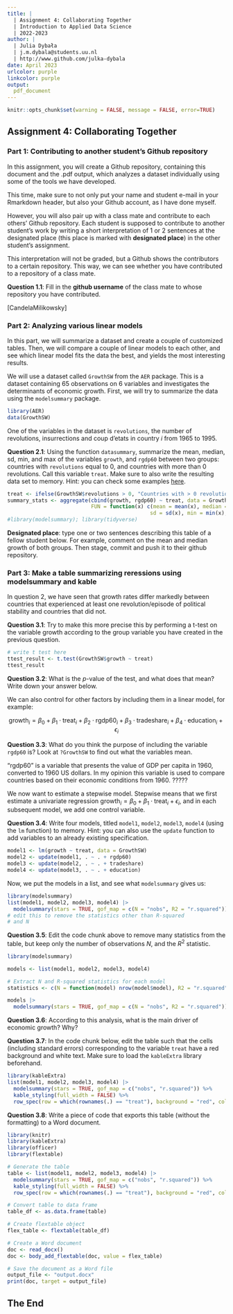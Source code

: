 ```yaml
---
title: | 
  | Assignment 4: Collaborating Together
  | Introduction to Applied Data Science
  | 2022-2023
author: |
  | Julia Dybała 
  | j.m.dybala@students.uu.nl
  | http://www.github.com/julka-dybala
date: April 2023
urlcolor: purple
linkcolor: purple
output: 
  pdf_document
---
```


```r
knitr::opts_chunk$set(warning = FALSE, message = FALSE, error=TRUE)
```

## Assignment 4: Collaborating Together 

### Part 1: Contributing to another student's Github repository

In this assignment, you will create a Github repository, containing this document and the .pdf output, which analyzes a dataset individually using some of the tools we have developed. 

This time, make sure to not only put your name and student e-mail in your Rmarkdown header, but also your Github account, as I have done myself. 

However, you will also pair up with a class mate and contribute to each others' Github repository. Each student is supposed to contribute to another student's work by writing a short interpretation of 1 or 2 sentences at the designated place (this place is marked with **designated place**) in the other student's assignment. 

This interpretation will not be graded, but a Github shows the contributors to a certain repository. This way, we can see whether you have contributed to a repository of a class mate. 

**Question 1.1**: Fill in the __github username__ of the class mate to whose repository you have contributed. 

[CandelaMilikowsky]

### Part 2: Analyzing various linear models

In this part, we will summarize a dataset and create a couple of customized tables. Then, we will compare a couple of linear models to each other, and see which linear model fits the data the best, and yields the most interesting results.

We will use a dataset called `GrowthSW` from the `AER` package. This is a dataset containing 65 observations on 6 variables and investigates the determinants of economic growth. First, we will try to summarize the data using the `modelsummary` package. 

```r
library(AER)
data(GrowthSW)
```

One of the variables in the dataset is `revolutions`, the number of revolutions, insurrections and coup d'etats in country $i$ from 1965 to 1995.

**Question 2.1**: Using the function `datasummary`, summarize the mean, median, sd, min, and max of the variables `growth`, and `rgdp60` between two groups: countries with `revolutions` equal to 0, and countries with more than 0 revolutions. Call this variable `treat`. Make sure to also write the resulting data set to memory. Hint: you can check some examples [here](https://vincentarelbundock.github.io/modelsummary/articles/datasummary.html#datasummary).

```r
treat <- ifelse(GrowthSW$revolutions > 0, "Countries with > 0 revolutions", "Countries with 0 revolutions")
summary_stats <- aggregate(cbind(growth, rgdp60) ~ treat, data = GrowthSW,
                           FUN = function(x) c(mean = mean(x), median = median(x),
                                              sd = sd(x), min = min(x), max = max(x)))
#library(modelsummary); library(tidyverse) 
```

**Designated place**: type one or two sentences describing this table of a fellow student below. For example, comment on the mean and median growth of both groups. Then stage, commit and push it to their github repository. 


### Part 3: Make a table summarizing reressions using modelsummary and kable

In question 2, we have seen that growth rates differ markedly between countries that experienced at least one revolution/episode of political stability and countries that did not. 

**Question 3.1**: Try to make this more precise this by performing a t-test on the variable growth according to the group variable you have created in the previous question. 

```r
# write t test here
ttest_result <- t.test(GrowthSW$growth ~ treat)
ttest_result 
```

**Question 3.2**: What is the $p$-value of the test, and what does that mean? Write down your answer below.


We can also control for other factors by including them in a linear model, for example:

$$
\text{growth}_i = \beta_0 + \beta_1 \cdot \text{treat}_i + \beta_2 \cdot \text{rgdp60}_i + \beta_3 \cdot \text{tradeshare}_i + \beta_4 \cdot \text{education}_i + \epsilon_i
$$

**Question 3.3**: What do you think the purpose of including the variable `rgdp60` is? Look at `?GrowthSW` to find out what the variables mean. 

"rgdp60" is a variable that presents the value of GDP per capita in 1960, converted to 1960 US dollars. In my opinion this variable is used to compare countries based on their economic conditions from 1960. ?????

We now want to estimate a stepwise model. Stepwise means that we first estimate a univariate regression $\text{growth}_i = \beta_0 + \beta_1 \cdot \text{treat}_i + \epsilon_i$, and in each subsequent model, we add one control variable. 

**Question 3.4**: Write four models, titled `model1`, `model2`, `model3`, `model4` (using the `lm` function) to memory. Hint: you can also use the `update` function to add variables to an already existing specification.

```r
model1 <- lm(growth ~ treat, data = GrowthSW)
model2 <- update(model1, . ~ . + rgdp60)
model3 <- update(model2, . ~ . + tradeshare)
model4 <- update(model3, . ~ . + education)
```

Now, we put the models in a list, and see what `modelsummary` gives us:

```r
library(modelsummary)
list(model1, model2, model3, model4) |>
  modelsummary(stars = TRUE, gof_map = c(N = "nobs", R2 = "r.squared"))  
# edit this to remove the statistics other than R-squared
# and N
```

**Question 3.5**: Edit the code chunk above to remove many statistics from the table, but keep only the number of observations $N$, and the $R^2$ statistic. 

```r
library(modelsummary)

models <- list(model1, model2, model3, model4)

# Extract N and R-squared statistics for each model
statistics <- c(N = function(model) nrow(model$model), R2 = "r.squared")

models |>
  modelsummary(stars = TRUE, gof_map = c(N = "nobs", R2 = "r.squared")) 
```

**Question 3.6**: According to this analysis, what is the main driver of economic growth? Why?

**Question 3.7**: In the code chunk below, edit the table such that the cells (including standard errors) corresponding to the variable `treat` have a red background and white text. Make sure to load the `kableExtra` library beforehand.

```r
library(kableExtra)
list(model1, model2, model3, model4) |>
  modelsummary(stars = TRUE, gof_map = c("nobs", "r.squared")) %>%
  kable_styling(full_width = FALSE) %>%
  row_spec(row = which(rownames(.) == "treat"), background = "red", color = "white")
```

**Question 3.8**: Write a piece of code that exports this table (without the formatting) to a Word document. 

```r
library(knitr)
library(kableExtra)
library(officer)
library(flextable)

# Generate the table
table <- list(model1, model2, model3, model4) |>
  modelsummary(stars = TRUE, gof_map = c("nobs", "r.squared")) %>%
  kable_styling(full_width = FALSE) %>%
  row_spec(row = which(rownames(.) == "treat"), background = "red", color = "white")

# Convert table to data frame
table_df <- as.data.frame(table)

# Create flextable object
flex_table <- flextable(table_df)

# Create a Word document
doc <- read_docx()
doc <- body_add_flextable(doc, value = flex_table)

# Save the document as a Word file
output_file <- "output.docx"
print(doc, target = output_file)
```

## The End
